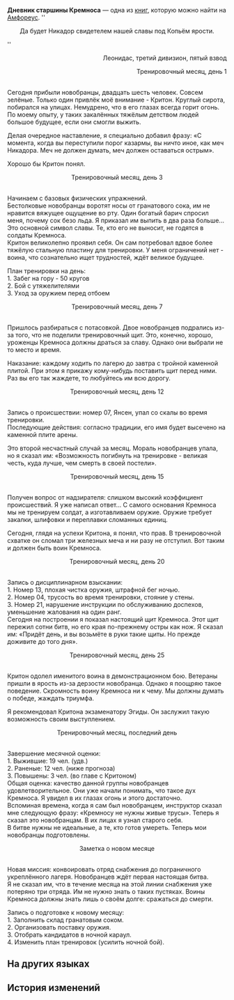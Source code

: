 {{Книга Инфобокс
|id           = 468
|Название     = Дневник старшины Кремноса
|Изображение  = Предмет Diary of a Kremnoan Sergeant.png
|Мир          = Амфореус
|Томов        = 1
|Автор        = <!--нужно добавить-->
|Описание     = Личный дневник одного старшины Кремноса, в котором описаны будни воинской жизни.
|Том1         = {{tx}}
|Источник1    = {{tx|Отсутствует источник}}
|Персонажи    = 
|Фракции      = 
}}
'''Дневник старшины Кремноса''' — одна из [[Книги|книг]], которую можно найти на [[Амфореус]].
<!--
==Получение==
<gallery>
Книга НАЗВАНИЕ.png|НАЗВАНИЕ
Локация НАЗВАНИЕ.png|Расположение на карте. Ближайший пространственный якорь «[[НАЗВАНИЕ]]»
</gallery>
-->
''<div align="center">Да будет Никадор свидетелем нашей славы под Копьём ярости.</div>''<br /><div align="right">Леонидас, третий дивизион, пятый взвод

Тренировочный месяц, день 1</div><br />Сегодня прибыли новобранцы, двадцать шесть человек. Совсем зелёные. Только один привлёк моё внимание - Критон. Круглый сирота, побирался на улицах. Немудрено, что в его глазах всегда горит огонь. По моему опыту, у таких закалённых тяжёлым детством людей большое будущее, если они смогли выжить.

Делая очередное наставление, я специально добавил фразу: «С момента, когда вы переступили порог казармы, вы ничто иное, как меч Никадора. Меч не должен думать, меч должен оставаться острым».

Хорошо бы Критон понял.

<div align="center">Тренировочный месяц, день 3</div><br />Начинаем с базовых физических упражнений.<br />
Бестолковые новобранцы воротят носы от гранатового сока, им не нравится вяжущее ощущение во рту. Один богатый барич спросил меня, почему сок безо льда. Я приказал им выпить в два раза больше... Это основной символ славы. Те, кто его не выносит, не годятся в солдаты Кремноса.<br />
Критон великолепно проявил себя. Он сам потребовал вдвое более тяжёлую стальную пластину для тренировки. У меня ограничений нет - воина, что сознательно ищет трудностей, ждёт великое будущее.

План тренировки на день:<br />
1. Забег на гору - 50 кругов<br />
2. Бой с утяжелителями<br />
3. Уход за оружием перед отбоем

<div align="center">Тренировочный месяц, день 7</div><br />Пришлось разбираться с потасовкой. Двое новобранцев подрались из-за того, что не поделили тренировочный щит. Это, конечно, хорошо, уроженцы Кремноса должны драться за славу. Однако они выбрали не то место и время.

Наказание: каждому ходить по лагерю до завтра с тройной каменной плитой. При этом я прикажу кому-нибудь поставить щит перед ними. Раз вы его так жаждете, то любуйтесь им всю дорогу.

<div align="center">Тренировочный месяц, день 12</div><br />Запись о происшествии: номер 07, Янсен, упал со скалы во время тренировки.<br />
Последующие действия: согласно традиции, его имя будет высечено на каменной плите арены.

Это второй несчастный случай за месяц. Мораль новобранцев упала, но я сказал им: «Возможность погибнуть на тренировке - великая честь, куда лучше, чем смерть в своей постели».

<div align="center">Тренировочный месяц, день 15</div><br />Получен вопрос от надзирателя: слишком высокий коэффициент происшествий. Я уже написал ответ... С самого основания Кремноса мы не тренируем солдат, а изготавливаем оружие. Оружие требует закалки, шлифовки и переплавки сломанных единиц.

Сегодня, глядя на успехи Критона, я понял, что прав. В тренировочной схватке он сломал три железных меча и ни разу не отступил. Вот таким и должен быть воин Кремноса.

<div align="center">Тренировочный месяц, день 20</div><br />Запись о дисциплинарном взыскании:<br />
1. Номер 13, плохая чистка оружия, штрафной бег ночью.<br />
2. Номер 04, трусость во время тренировки, стояние у стены.<br />
3. Номер 21, нарушение инструкции по обслуживанию доспехов, уменьшение жалования на один ранг.<br />
Сегодня на построении я показал настоящий щит Кремноса. Этот щит пережил сотни битв, но его края по-прежнему остры как нож. Я сказал им: «Придёт день, и вы возьмёте в руки такие щиты. Но прежде доживите до того дня».

<div align="center">Тренировочный месяц, день 25</div><br />Критон одолел именитого воина в демонстрационном бою. Ветераны пришли в ярость из-за дерзости новобранца. Однако я поощряю такое поведение. Скромность воину Кремноса ни к чему. Мы должны думать о победе, жаждать триумфа.

Я рекомендовал Критона экзаменатору Эгиды. Он заслужил такую возможность своим выступлением.

<div align="center">Тренировочный месяц, последний день</div><br />Завершение месячной оценки:<br />
1. Выжившие: 19 чел. (удв.)<br />
2. Раненые: 12 чел. (ниже прогноза)<br />
3. Повышены: 3 чел. (во главе с Критоном)<br />
Общая оценка: качество данной группы новобранцев удовлетворительное. Они уже начали понимать, что такое дух Кремноса. Я увидел в их глазах огонь и этого достаточно.<br />
Вспоминая времена, когда я сам был новобранцем, инструктор сказал мне следующую фразу: «Кремносу не нужны живые трусы». Теперь я сказал это новобранцам. В их лицах я узнал старого себя.<br />
В битве нужны не идеальные, а те, кто готов умереть. Теперь мои новобранцы подготовлены.

<div align="center">Заметка о новом месяце</div><br />Новая миссия: конвоировать отряд снабжения до пограничного укреплённого лагеря. Новобранцев ждёт первая настоящая битва.<br />
Я не сказал им, что в течение месяца на этой линии снабжения уже потеряно три отряда. Им не нужно знать о таких пустяках. Воины Кремноса должны знать лишь о своём долге: сражаться до смерти.

Запись о подготовке к новому месяцу:<br />
1. Заполнить склад гранатовым соком.<br />
2. Организовать поставку оружия.<br />
3. Отобрать кандидатов в ночной караул.<br />
4. Изменить план тренировок (усилить ночной бой).

==На других языках==
{{На других языках
|en   = Diary of a Kremnoan Sergeant
|zhs  = 悬锋士官手札
|zht  = 懸鋒士官手札
|ja   = クレムノス士官の手記
|ko   = 크렘노스 사관의 친필 기록
|es   = Diario de un sargento de Kremnos
|fr   = Journal d'un sergent acrokopien
|ru   = Дневник старшины Кремноса
|th   = บันทึกของทหาร Kremnos
|vi   = Thư Viết Tay Sĩ Quan Kremnos
|de   = Tagesbuch eines Offiziers von Kremnos
|id   = Buku Catatan Sersan Kremnos
|pt   = Diário de um Sargento Kremnoano
}}

==История изменений==
{{История изменений|3.0}}